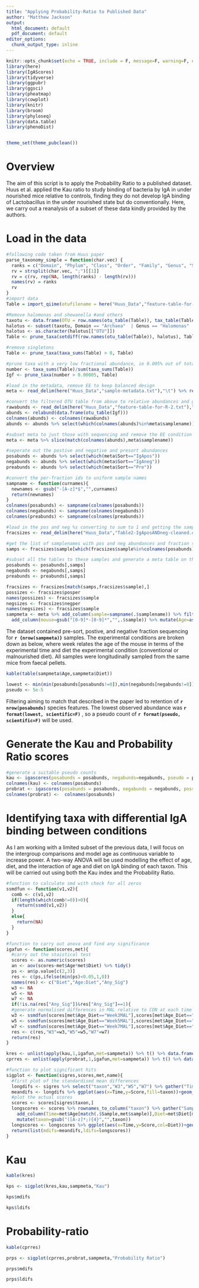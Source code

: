 ```yaml
---
title: "Applying Probability-Ratio to Published Data"
author: "Matthew Jackson"
output:
  html_document: default
  pdf_document: default
editor_options:
  chunk_output_type: inline
---
```


```r
knitr::opts_chunk$set(echo = TRUE, include = F, message=F, warning=F, echo=F, scipen=999)
library(here)
library(IgAScores)
library(tidyverse)
library(ggpubr)
library(ggsci)
library(pheatmap)
library(cowplot)
library(knitr)
library(broom)
library(phyloseq)
library(data.table)
library(phenoDist)


theme_set(theme_pubclean())

```

# Overview

The aim of this script is to apply the Probability Ratio to a published dataset. Huus et al. applied the Kau ratio to study binding of bacteria by IgA in under nourished mice relative to controls, finding they do not develop IgA binding of Lactobacillus in the under nourished state but do conventionally. Here, we carry out a reanalysis of a subset of these data kindly provided by the authors.

# Load in the data

```r
#following code taken from Huus paper
parse_taxonomy_simple = function(char.vec) {
  ranks = c("Domain", "Phylum", "Class", "Order", "Family", "Genus", "Species")
  rv = strsplit(char.vec, ";")[[1]]
  rv = c(rv, rep(NA, length(ranks) - length(rv)))
  names(rv) = ranks
  rv
}
#import data
Table = import_qiime(otufilename = here("Huus_Data","feature-table-for-R-2.txt"), mapfilename = here("Huus_Data","sample-metadata.txt"), parseFunction = parse_taxonomy_simple)

#Remove halomonas and shewanella #and others
taxotu <- data.frame(OTU = row.names(otu_table(Table)), tax_table(Table))
halotus <- subset(taxotu, Domain == "Archaea"  | Genus == "Halomonas" | Genus == "Shewanella" | Family == "mitochondria" | Class == "chloroplast")
halotus <- as.character(halotus[["OTU"]])
Table <- prune_taxa(setdiff(row.names(otu_table(Table)), halotus), Table)

#remove singletons
Table <- prune_taxa(taxa_sums(Table) > 0, Table)

#prune taxa with a very low fractional abundance, ie 0.005% out of total taxa
number <- taxa_sums(Table)/sum(taxa_sums(Table))
Igf <- prune_taxa(number > 0.00005, Table)


```

```r
#load in the metadata, remove EE to keep balanced design
meta <- read_delim(here("Huus_Data","sample-metadata.txt"),"\t") %>% rename("samplename"=1) %>% filter(!Diet=="EE")

#convert the filtered OTU table from above to relative abundances and get the colnames back to match meta
rawabunds <- read_delim(here("Huus_Data","feature-table-for-R-2.txt"),"\t",comment = "# Constructed") %>% select(-c(1,247))
abunds <- relabund(data.frame(otu_table(Igf)))
colnames(abunds) <- colnames(rawabunds)
abunds <- abunds %>% select(which(colnames(abunds)%in%meta$samplename))

#subset meta to just those with sequencing and remove the EE condition to simplify comparisons
meta <- meta %>% slice(match(colnames(abunds),meta$samplename))

#seperate out the postive and negative and presort abundances
posabunds <- abunds %>% select(which(meta$Sort=="IgApos")) 
negabunds <- abunds %>% select(which(meta$Sort=="IgAneg"))
preabunds <- abunds %>% select(which(meta$Sort=="Pre"))

#convert the per-fraction ids to uniform sample names
sampname <- function(curnames){
  newnames <- gsub("-[A-z]*$","",curnames)
  return(newnames)
}
colnames(posabunds) <- sampname(colnames(posabunds))
colnames(negabunds) <- sampname(colnames(negabunds))
colnames(preabunds) <- sampname(colnames(preabunds))

#load in the pos and neg %s converting to sum to 1 and getting the sample name as above
fracsizes <- read_delim(here("Huus_Data","Table2-IgAposANDneg-cleaned.csv"),",") %>% rename("posper"=2,"negper"=3,"name"=4) %>% mutate(posper=posper/100,negper=negper/100) %>% add_column("sample"=sampname(.$name)) %>% filter(.$name%in%meta$samplename)

#get the list of samplenames with pos and neg abundances and fraction sizes
samps <- fracsizes$sample[which(fracsizes$sample%in%colnames(posabunds)&fracsizes$sample%in%colnames(negabunds))]

#subset all the tables to these samples and generate a meta table on the sample (not fraction) level
posabunds <- posabunds[,samps]
negabunds <- negabunds[,samps]
preabunds <- preabunds[,samps]

fracsizes <- fracsizes[match(samps,fracsizes$sample),]
possizes <- fracsizes$posper
names(possizes) <- fracsizes$sample
negsizes <- fracsizes$negper
names(negsizes) <- fracsizes$sample
sampmeta <- meta %>% add_column(sample=sampname(.$samplename)) %>% filter(Sort=="IgAneg") %>% slice(match(samps,.$sample)) %>%
  add_column(mouse=gsub("[0-9]*-[0-9]*","",.$sample)) %>% mutate(Age=as.numeric(gsub("Week","",.$Age)))

```

The dataset contained pre-sort, postive, and negative fraction sequencing for **`r {nrow(sampmeta)}`** samples. The experimental conditions are broken down as below, where week relates the age of the mouse in terms of the experimental time and diet the experimental condition (conventional or malnourished diet). All samples were longitudinally sampled from the same mice from faecal pellets.

```r
kable(table(sampmeta$Age,sampmeta$Diet))

lowest <- min(min(posabunds[posabunds!=0]),min(negabunds[negabunds!=0]))
pseudo <- 5e-5
```

Filtering aiming to match that described in the paper led to retention of **`r nrow(posabunds)`** species features. The lowest observed abundance was **`r format(lowest, scientific=F)`** , so a pseudo count of **`r format(pseudo, scientific=F)`** will be used.

# Generate the Kau and Probability Ratio scores

```r
#generate a suitable pseudo counts
kau <- igascores(posabunds = posabunds, negabunds=negabunds, pseudo = pseudo, method="kau")
colnames(kau) <- colnames(posabunds)
probrat <- igascores(posabunds = posabunds, negabunds = negabunds, possizes = possizes, negsizes = negsizes, pseudo = pseudo, method="probratio")
colnames(probrat) <-  colnames(posabunds)
```

# Identifying taxa with differential IgA binding between conditions

As I am working with a limited subset of the previous data, I will focus on the intergroup comparisons and model age as continuous variable to increase power. A two-way ANOVA will be used modelling the effect of age, diet, and the interaction of age and diet on IgA binding of each taxon. This will be carried out using both the Kau index and the Probability Ratio.

```r
#function to calculate smd with check for all zeros
ssmdfun <- function(v1,v2){
  comb <- c(v1,v2)
  if(length(which(comb!=0))>0){
    return(ssmd(v1,v2))
  }
  else{
    return(NA)
  }
}

#function to carry out anova and find any significance
igafun <- function(scores,met){
  #carry out the staistical test
  scores <- as.numeric(scores)
  an <- aov(scores~met$Age*met$Diet) %>% tidy()
  ps <- an$p.value[c(2,3)]
  res <- c(ps,ifelse(min(ps)<0.05,1,0))
  names(res) <- c("Diet","Age:Diet","Any_Sig")
  w3 <- NA
  w5 <- NA
  w7 <- NA
  if(!is.na(res["Any_Sig"])&res["Any_Sig"]==1){
  #generate normalised differences in MAL relative to CON at each time point
  w3 <- ssmdfun(scores[met$Age_Diet=="Week3MAL"],scores[met$Age_Diet=="Week3CON"])
  w5 <- ssmdfun(scores[met$Age_Diet=="Week5MAL"],scores[met$Age_Diet=="Week5CON"])
  w7 <- ssmdfun(scores[met$Age_Diet=="Week7MAL"],scores[met$Age_Diet=="Week7CON"])}
  res <- c(res,"W3"=w3,"W5"=w5,"W7"=w7)
  return(res)
}

kres <- unlist(apply(kau,1,igafun,met=sampmeta)) %>% t() %>% data.frame() %>% rownames_to_column("taxon") %>% filter(Any_Sig==1)
cprres <- unlist(apply(probrat,1,igafun,met=sampmeta)) %>% t() %>% data.frame() %>% rownames_to_column("taxon") %>% filter(Any_Sig==1)

#function to plot significant hits
sigplot <- function(sigres,scores,met,name){
  #first plot of the standardised mean differences
  longdifs <- sigres %>% select("taxon","W3","W5","W7") %>% gather("Time","Score",-taxon) %>% mutate(taxon=gsub("([A-z]*;){4}","",taxon))
  meandifs <- longdifs %>% ggplot(aes(x=Time,y=Score,fill=taxon))+geom_col()+facet_wrap(.~taxon)+guides(fill=F)+ylab(paste0("Standardised Mean Difference ",name," MAL/CON"))
  #plot the actual scores
  scores <- scores[sigres$taxon,]
  longscores <- scores %>% rownames_to_column("taxon") %>% gather("Sample","Score",-taxon) %>%
    add_column(Time=met$Age[match(.$Sample,met$sample)],Diet=met$Diet[match(.$Sample,met$sample)], Mouse=met$mouse[match(.$Sample,met$sample)]) %>%
    mutate(taxon=gsub("([A-z]*;){4}","",taxon))
  longscores <- longscores %>% ggplot(aes(x=Time,y=Score,col=Diet))+geom_point()+geom_line(aes(group=Mouse))+facet_wrap(.~taxon,scales="free")+ylab(name)
  return(list(mdifs=meandifs,ldifs=longscores))
}

```

# Kau

```r
kable(kres)

kps <- sigplot(kres,kau,sampmeta,"Kau")

kps$mdifs

kps$ldifs

```

# Probability-ratio

```r
kable(cprres)

prps <- sigplot(cprres,probrat,sampmeta,"Probability Ratio")

prps$mdifs

prps$ldifs


```

